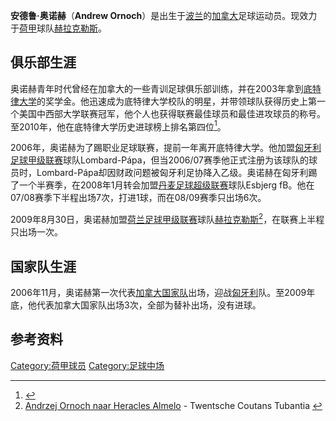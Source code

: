 {{Football player infobox
|          playername = 安德鲁·奥诺赫 <br> Andrew Ornoch
|               image = [[File:Andrew_Ornoch.jpg|240px]]
|            fullname = 	Andrzej Mateusz Ornoch
|         dateofbirth = {{birth date and age|1985|8|21|df=y}}
|         cityofbirth = [[华沙|华沙]]
|      countryofbirth = {{POL}}
|              height = {{height|m=1.90}}
|         currentclub = [[荷華高斯足球會|赫拉克勒斯]]
|          clubnumber = 7
|            position = [[中场|中场]]
|          youthyears = 
|          youthclubs = 
|               years = 2005–2008<br>2008–2009<br>2009–
|               clubs = 	Lombard-Pápa<br>Esbjerg fB<br>[[荷華高斯足球會|赫拉克勒斯]]
|         caps(goals) = 34 (10)<br>13 {{0}}(1)<br>{{0}}1 {{0}}(0)
|       nationalyears = 2006–
|        nationalteam = [[加拿大国家男子足球队|加拿大]]
| nationalcaps(goals) = {{0}}3 {{0}}(0)
|            pcupdate = 2010年2月17日 
|            ntupdate = 2010年2月17日 
}}
'''安德鲁·奥诺赫'''（'''Andrew Ornoch'''）是出生于[[波兰|波兰]]的[[加拿大|加拿大]]足球运动员。现效力于[[荷甲|荷甲]]球队[[荷華高斯足球會|赫拉克勒斯]]。

==俱乐部生涯==
奥诺赫青年时代曾经在加拿大的一些青训足球俱乐部训练，并在2003年拿到[[底特律大学|底特律大学]]的奖学金。他迅速成为底特律大学校队的明星，并带领球队获得历史上第一个美国中西部大学联赛冠军，他个人也获得联赛最佳球员和最佳进攻球员的称号。至2010年，他在底特律大学历史进球榜上排名第四位<ref>{{Cite web |url=http://www.detroittitans.com/msoccer.jsp?id=1165259773887 |title=University of Detroit Mercy |access-date=2010-02-23 |archive-date=2007-05-20 |archive-url=https://web.archive.org/web/20070520091042/http://www.detroittitans.com/msoccer.jsp?id=1165259773887 |dead-url=yes }}</ref>。

2006年，奥诺赫为了踢职业足球联赛，提前一年离开底特律大学。他加盟[[匈牙利足球甲级联赛|匈牙利足球甲级联赛]]球队Lombard-Pápa，但当2006/07赛季他正式注册为该球队的球员时，Lombard-Pápa却因财政问题被匈牙利足协降入乙级。奥诺赫在匈牙利踢了一个半赛季，在2008年1月转会加盟[[丹麦足球超级联赛|丹麦足球超级联赛]]球队Esbjerg fB。他在07/08赛季下半程出场7次，打进1球，而在08/09赛季只出场6次。

2009年8月30日，奥诺赫加盟[[荷兰足球甲级联赛|荷兰足球甲级联赛]]球队[[荷華高斯足球會|赫拉克勒斯]]<ref>[http://www.tctubantia.nl/regio/5445703/Andrzej-Ornoch-naar-Heracles-Almelo.ece Andrzej Ornoch naar Heracles Almelo] {{Wayback|url=http://www.tctubantia.nl/regio/5445703/Andrzej-Ornoch-naar-Heracles-Almelo.ece |date=20120221225000 }} - Twentsche Coutans Tubantia {{nl|icon}}</ref>，在联赛上半程只出场一次。

==国家队生涯==
2006年11月，奥诺赫第一次代表[[加拿大国家男子足球队|加拿大国家队]]出场，迎战[[匈牙利国家足球队|匈牙利]]队。至2009年底，他代表加拿大国家队出场3次，全部为替补出场，没有进球。

==参考资料==
{{reflist}}

{{DEFAULTSORT:Ornoch Andrew}}

[[Category:荷甲球员|Category:荷甲球员]]
[[Category:足球中场|Category:足球中场]]